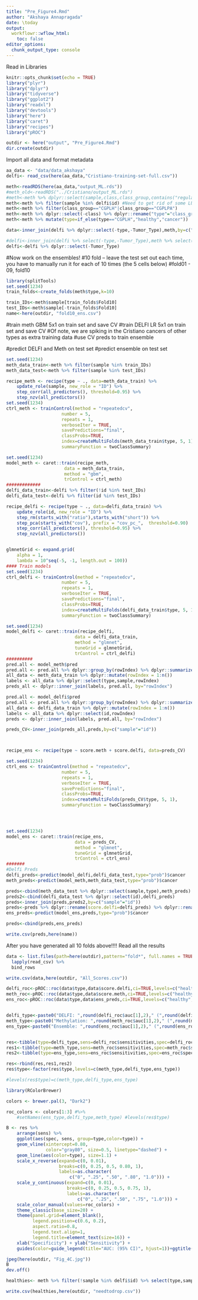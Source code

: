 ```yaml
---
title: "Pre_Figure4.Rmd"
author: "Akshaya Annapragada"
date: \today 
output:
  workflowr::wflow_html:
    toc: false
editor_options:
  chunk_output_type: console    
---
```


Read in Libraries
```r
knitr::opts_chunk$set(echo = TRUE)
library("plyr")
library("dplyr")
library("tidyverse")
library("ggplot2")
library("readxl")
library("devtools")
library("here")
library("caret")
library("recipes")
library("pROC")
```

```r
outdir <- here("output", "Pre_Figure4.Rmd")
dir.create(outdir)
```


Import all data and format metadata
```r
aa_data <- "data/data_akshaya"
delfi<- read_csv(here(aa_data,"Cristiano-training-set-full.csv")) 

meth<-readRDS(here(aa_data,"output_ML.rds"))
#meth_old<-readRDS("../Cristiano/output_ML.rds")
#meth<-meth %>% dplyr::select(sample,class,class_group,contains("regular"))
meth<-meth %>% filter(sample %in% delfi$id) #Need to get rid of some LUCAS and D/C healthies that are in here
meth<-meth %>% filter(class_group=="CGPLH"|class_group=="CGPLPA")
meth<-meth %>% dplyr::select(-class) %>% dplyr::rename("type"="class_group")
meth<-meth %>% mutate(type=if_else(type=="CGPLH","healthy","cancer"))

data<-inner_join(delfi %>% dplyr::select(-type,-Tumor_Type),meth,by=c("id"="sample"))

#delfi<-inner_join(delfi %>% select(-type,-Tumor_Type),meth %>% select(sample,type),by=c("id"="sample"))
delfi<-delfi %>% dplyr::select(-Tumor_Type)

```

#Now work on the ensembles!
#10 fold -- leave the test set out each time, you have to manually run it for each of 10 times (the 5 cells below)
#fold01 - 09, fold10
```r
library(splitTools)
set.seed(1234)
train_folds<-create_folds(meth$type,k=10)

train_IDs<-meth$sample[train_folds$Fold10]
test_IDs<-meth$sample[-train_folds$Fold10]
name<-here(outdir, "fold10_ens.csv")
```

#train meth GBM 5x1 on train set and save CV
#train DELFI LR 5x1 on train set and save CV
#Of note, we are spiking in the Cristiano cancers of other types as extra training data
#use CV preds to train ensemble

#predict DELFI and Meth on test set
#predict ensemble on test set

```r
set.seed(1234)
meth_data_train<-meth %>% filter(sample %in% train_IDs)
meth_data_test<-meth %>% filter(sample %in% test_IDs)

recipe_meth <- recipe(type ~ ., data=meth_data_train) %>%
    update_role(sample, new_role = "ID") %>%
    step_corr(all_predictors(), threshold=0.95) %>%
    step_nzv(all_predictors())
set.seed(1234)
ctrl_meth <- trainControl(method = "repeatedcv",
                     number = 5,
                     repeats = 1,
                     verboseIter = TRUE,
                     savePredictions="final",
                     classProbs=TRUE,
                     index=createMultiFolds(meth_data_train$type, 5, 1),
                     summaryFunction = twoClassSummary)

set.seed(1234)
model_meth <- caret::train(recipe_meth,
                      data = meth_data_train,
                      method = "gbm",
                      trControl = ctrl_meth)
#############
delfi_data_train<-delfi %>% filter(!id %in% test_IDs)
delfi_data_test<-delfi %>% filter(id %in% test_IDs)

recipe_delfi <- recipe(type ~ ., data=delfi_data_train) %>%
    update_role(id, new_role = "ID") %>%
    step_rm(starts_with("ratio"),starts_with("short")) %>%
    step_pca(starts_with("cov"), prefix = "cov_pc_",  threshold=0.90)     %>%
    step_corr(all_predictors(), threshold=0.95) %>%
    step_nzv(all_predictors())


glmnetGrid <- expand.grid(
    alpha = 1,
    lambda = 10^seq(-5, -1, length.out = 100))
#### Train models
set.seed(1234)
ctrl_delfi <- trainControl(method = "repeatedcv",
                     number = 5,
                     repeats = 1,
                     verboseIter = TRUE,
                     savePredictions="final",
                     classProbs=TRUE,
                     index=createMultiFolds(delfi_data_train$type, 5, 1),
                     summaryFunction = twoClassSummary)

set.seed(1234)
model_delfi <- caret::train(recipe_delfi,
                          data = delfi_data_train,
                          method = "glmnet",
                          tuneGrid = glmnetGrid,
                          trControl = ctrl_delfi)
##########
pred.all <- model_meth$pred
pred.all <- pred.all %>% dplyr::group_by(rowIndex) %>% dplyr::summarize(score.meth = mean(cancer))
all_data <- meth_data_train %>% dplyr::mutate(rowIndex = 1:n())
labels <- all_data %>% dplyr::select(type,sample,rowIndex)
preds_all <- dplyr::inner_join(labels, pred.all, by="rowIndex")

pred.all <- model_delfi$pred
pred.all <- pred.all %>% dplyr::group_by(rowIndex) %>% dplyr::summarize(score.delfi = mean(cancer))
all_data <- delfi_data_train %>% dplyr::mutate(rowIndex = 1:n())
labels <- all_data %>% dplyr::select(id,rowIndex)
preds <- dplyr::inner_join(labels, pred.all, by="rowIndex")

preds_CV<-inner_join(preds_all,preds,by=c("sample"="id"))



recipe_ens <- recipe(type ~ score.meth + score.delfi, data=preds_CV)

set.seed(1234)
ctrl_ens <- trainControl(method = "repeatedcv",
                     number = 5,
                     repeats = 1,
                     verboseIter = TRUE,
                     savePredictions="final",
                     classProbs=TRUE,
                     index=createMultiFolds(preds_CV$type, 5, 1),
                     summaryFunction = twoClassSummary)




set.seed(1234)
model_ens <- caret::train(recipe_ens,
                          data = preds_CV,
                          method = "glmnet",
                          tuneGrid = glmnetGrid,
                          trControl = ctrl_ens)
#######
#Delfi Preds
delfi_preds<-predict(model_delfi,delfi_data_test,type="prob")$cancer
meth_preds<-predict(model_meth,meth_data_test,type="prob")$cancer

preds<-cbind(meth_data_test %>% dplyr::select(sample,type),meth_preds)
preds2<-cbind(delfi_data_test %>% dplyr::select(id),delfi_preds)
preds<-inner_join(preds,preds2,by=c("sample"="id"))
preds<-preds %>% dplyr::rename(score.delfi=delfi_preds) %>% dplyr::rename(score.meth=meth_preds)
ens_preds<-predict(model_ens,preds,type="prob")$cancer

preds<-cbind(preds,ens_preds)

write.csv(preds,here(name))

```



After you have generated all 10 folds above!!!!
Read all the results
```r
data <- list.files(path=here(outdir),pattern="fold*", full.names = TRUE) %>% 
  lapply(read_csv) %>% 
  bind_rows 

write.csv(data,here(outdir, "All_Scores.csv"))

delfi_roc<-pROC::roc(data$type,data$score.delfi,ci=TRUE,levels=c("healthy","cancer"))
meth_roc<-pROC::roc(data$type,data$score.meth,ci=TRUE,levels=c("healthy","cancer"))
ens_roc<-pROC::roc(data$type,data$ens_preds,ci=TRUE,levels=c("healthy","cancer"))


delfi_type<-paste0("DELFI: ",round(delfi_roc$auc[1],2)," (",round(delfi_roc$ci[1],2),"-",round(delfi_roc$ci[3],2),")")
meth_type<-paste0("Methylation: ",round(meth_roc$auc[1],2)," (",round(meth_roc$ci[1],2),"-",round(meth_roc$ci[3],2),")")
ens_type<-paste0("Ensemble: ",round(ens_roc$auc[1],2)," (",round(ens_roc$ci[1],2),"-",round(ens_roc$ci[3],2),")")


res<-tibble(type=delfi_type,sens=delfi_roc$sensitivities,spec=delfi_roc$specificities)
res1<-tibble(type=meth_type,sens=meth_roc$sensitivities,spec=meth_roc$specificities)
res2<-tibble(type=ens_type,sens=ens_roc$sensitivities,spec=ens_roc$specificities)

res<-rbind(res,res1,res2)
res$type<-factor(res$type,levels=c(meth_type,delfi_type,ens_type))

#levels(res$type)=c(meth_type,delfi_type,ens_type)
```

```r
library(RColorBrewer)

colors <- brewer.pal(3, "Dark2")

roc_colors <- colors[1:3] #%>%
    #setNames(ens_type,delfi_type,meth_type) #levels(res$type)

B <- res %>%
    arrange(sens) %>%
    ggplot(aes(spec, sens, group=type,color=type)) +
    geom_vline(xintercept=0.80,
               color="gray80", size=0.5, linetype="dashed") +
    geom_line(aes(color=type), size=1.1) +
    scale_x_reverse(expand=c(0, 0.01),
                    breaks=c(0, 0.25, 0.5, 0.80, 1),
                    labels=as.character(
                        c("0", ".25", ".50", ".80", "1.0"))) +
    scale_y_continuous(expand=c(0, 0.01),
                       breaks=c(0, 0.25, 0.5, 0.75, 1),
                       labels=as.character(
                           c("0", ".25", ".50", ".75", "1.0"))) +
    scale_color_manual(values=roc_colors) +
    theme_classic(base_size=20) +
    theme(panel.grid=element_blank(),
          legend.position=c(0.6, 0.2),
          aspect.ratio=0.8,
          legend.text.align=1,
          legend.title=element_text(size=16)) +
    xlab("Specificity") + ylab("Sensitivity") +
    guides(color=guide_legend(title="AUC: (95% CI)", hjust=1))+ggtitle("Cristiano Data")

jpeg(here(outdir, "Fig_4C.jpg"))
B
dev.off()
```

```r
healthies<- meth %>% filter(!sample %in% delfi$id) %>% select(type,sample)

write.csv(healthies,here(outdir, "needtodrop.csv"))
```

